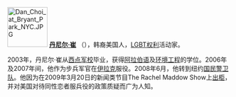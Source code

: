 [[File:Dan_Choi_at_Bryant_Park_NYC.JPG|90px]]
'''[[丹尼尔·崔|丹尼尔·崔]]''' （{{bd|1981年}}），韩裔美国人，[[LGBT权利|LGBT权利]]活动家。

2003年，丹尼尔·崔从[[西点军校|西点军校]]毕业，获得[[阿拉伯语|阿拉伯语]]及[[环境工程|环境工程]]的学位。2006年及2007年间，他作为步兵军官在[[伊拉克|伊拉克]]服役。2008年6月，他转到纽约[[国民警卫队|国民警卫队]]。他因为在2009年3月20日的新闻类节目The Rachel Maddow Show上[[出柜|出柜]]，并对美国对待同性恋者服兵役的政策质疑而广为人知。